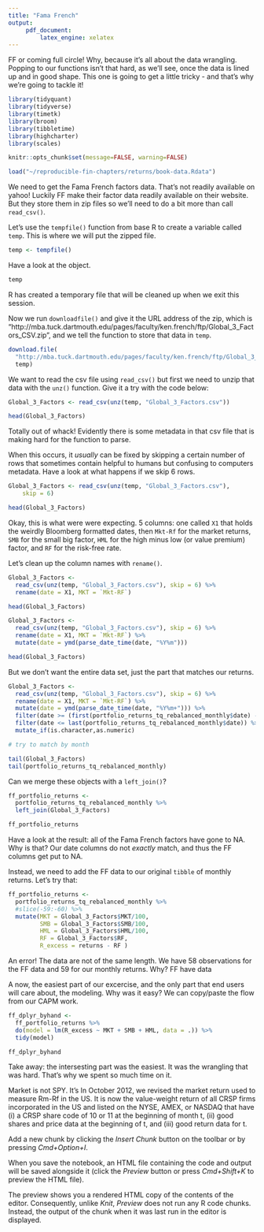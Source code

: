 ```yaml
---
title: "Fama French"
output:
     pdf_document:
         latex_engine: xelatex
---
```


FF or coming full circle! Why, because it's all about the data wrangling. Popping to our functions isn't that hard, as we'll see, once the data is lined up and in good shape.
 This one is going to get a little tricky - and that's why we're going to tackle it!


```r

library(tidyquant)
library(tidyverse)
library(timetk)
library(broom)
library(tibbletime)
library(highcharter)
library(scales)

knitr::opts_chunk$set(message=FALSE, warning=FALSE)

load("~/reproducible-fin-chapters/returns/book-data.Rdata")
```

We need to get the Fama French factors data. That's not readily available on yahoo! Luckily FF make their factor data readily available on their website. But they store them in zip files so we'll need to do a bit more than call `read_csv()`.  

Let's use the `tempfile()` function from base R to create a variable called `temp`. This is where we will put the zipped file.

```r
temp <- tempfile()
```

Have a look at the object.

```r
temp
```

R has created a temporary file that will be cleaned up when we exit this session.

Now we run `downloadfile()` and give it the URL address of the zip, which is "http://mba.tuck.dartmouth.edu/pages/faculty/ken.french/ftp/Global_3_Factors_CSV.zip", and we tell the function to store that data in `temp`.

```r
download.file(
  "http://mba.tuck.dartmouth.edu/pages/faculty/ken.french/ftp/Global_3_Factors_CSV.zip",
  temp)
```

We want to read the csv file using `read_csv()` but first we need to unzip that data with the `unz()` function. Give it a try with the code below:


```r

Global_3_Factors <- read_csv(unz(temp, "Global_3_Factors.csv"))

head(Global_3_Factors)  
```
Totally out of whack! Evidently there is some metadata in that csv file that is making hard for the function to parse. 

When this occurs, it *usually* can be fixed by skipping a certain number of rows that sometimes contain helpful to humans but confusing to computers metadata. Have a look at what happens if we skip 6 rows. 

```r

Global_3_Factors <- read_csv(unz(temp, "Global_3_Factors.csv"), 
    skip = 6)

head(Global_3_Factors)
```
Okay, this is what were were expecting. 5 columns:  one called `X1` that holds the weirdly Bloomberg formatted dates, then `Mkt-Rf` for the market returns, `SMB` for the small big factor, `HML` for the high minus low (or value premium) factor, and `RF` for the risk-free rate. 

Let's clean up the column names with `rename()`.

```r
Global_3_Factors <- 
  read_csv(unz(temp, "Global_3_Factors.csv"), skip = 6) %>% 
  rename(date = X1, MKT = `Mkt-RF`)

head(Global_3_Factors)
```

```r
Global_3_Factors <- 
  read_csv(unz(temp, "Global_3_Factors.csv"), skip = 6) %>% 
  rename(date = X1, MKT = `Mkt-RF`) %>%
  mutate(date = ymd(parse_date_time(date, "%Y%m")))

head(Global_3_Factors)

```

But we don't want the entire data set, just the part that matches our returns.

```r


Global_3_Factors <- 
  read_csv(unz(temp, "Global_3_Factors.csv"), skip = 6) %>% 
  rename(date = X1, MKT = `Mkt-RF`) %>%
  mutate(date = ymd(parse_date_time(date, "%Y%m+"))) %>% 
  filter(date >= (first(portfolio_returns_tq_rebalanced_monthly$date) - months(1))) %>% 
  filter(date <= last(portfolio_returns_tq_rebalanced_monthly$date)) %>%
  mutate_if(is.character,as.numeric)

# try to match by month
```


```r
tail(Global_3_Factors)
tail(portfolio_returns_tq_rebalanced_monthly)
```


Can we merge these objects with a `left_join()`? 

```r
ff_portfolio_returns <- 
  portfolio_returns_tq_rebalanced_monthly %>% 
  left_join(Global_3_Factors)

ff_portfolio_returns
```
Have a look at the result: all of the Fama French factors have gone to NA. Why is that? Our date columns do not *exactly* match, and thus the FF columns get put to NA.

Instead, we need to add the FF data to our original `tibble` of monthly returns. Let's try that: 
```r
ff_portfolio_returns <- 
  portfolio_returns_tq_rebalanced_monthly %>%
  #slice(-59:-60) %>% 
  mutate(MKT = Global_3_Factors$MKT/100,
         SMB = Global_3_Factors$SMB/100,
         HML = Global_3_Factors$HML/100,
         RF = Global_3_Factors$RF,
         R_excess = returns - RF )
```
An error! The data are not of the same length. We have 58 observations for the FF data and 59 for our monthly returns. Why? FF have data 


A now, the easiest part of our excercise, and the only part that end users will care about, the modeling. Why was it easy? We can copy/paste the flow from our CAPM work.

```r
ff_dplyr_byhand <-
  ff_portfolio_returns %>% 
  do(model = lm(R_excess ~ MKT + SMB + HML, data = .)) %>% 
  tidy(model)

ff_dplyr_byhand
```


Take away: the intersesting part was the easiest. It was the wrangling that was hard. That's why we spent so much time on it.

Market is not SPY. It's In October 2012, we revised the market return used to measure Rm-Rf in the US. It is now the value-weight return of all CRSP firms incorporated in the US and listed on the NYSE, AMEX, or NASDAQ that have (i) a CRSP share code of 10 or 11 at the beginning of month t, (ii) good shares and price data at the beginning of t, and (iii) good return data for t.

Add a new chunk by clicking the *Insert Chunk* button on the toolbar or by pressing *Cmd+Option+I*.

When you save the notebook, an HTML file containing the code and output will be saved alongside it (click the *Preview* button or press *Cmd+Shift+K* to preview the HTML file). 

The preview shows you a rendered HTML copy of the contents of the editor. Consequently, unlike *Knit*, *Preview* does not run any R code chunks. Instead, the output of the chunk when it was last run in the editor is displayed.

